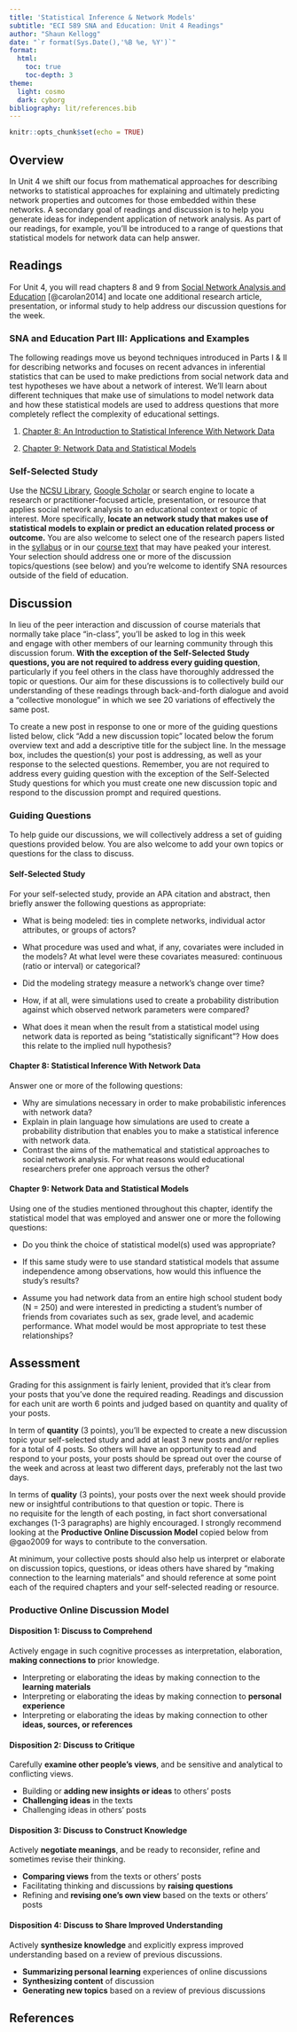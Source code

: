 ```yaml
---
title: 'Statistical Inference & Network Models'
subtitle: "ECI 589 SNA and Education: Unit 4 Readings"
author: "Shaun Kellogg"
date: "`r format(Sys.Date(),'%B %e, %Y')`"
format:
  html:
    toc: true
    toc-depth: 3
theme: 
  light: cosmo
  dark: cyborg
bibliography: lit/references.bib
---
```


```r
knitr::opts_chunk$set(echo = TRUE)
```

## Overview

In Unit 4 we shift our focus from mathematical approaches for describing networks to statistical approaches for explaining and ultimately predicting network properties and outcomes for those embedded within these networks. A secondary goal of readings and discussion is to help you generate ideas for independent application of network analysis. As part of our readings, for example, you'll be introduced to a range of questions that statistical models for network data can help answer.

## Readings

For Unit 4, you will read chapters 8 and 9 from [Social Network Analysis and Education](https://catalog.lib.ncsu.edu/catalog/NCSU2803782) [@carolan2014] and locate one additional research article, presentation, or informal study to help address our discussion questions for the week.

### SNA and Education Part III: Applications and Examples

The following readings move us beyond techniques introduced in Parts I & II for describing networks and focuses on recent advances in inferential statistics that can be used to make predictions from social network data and test hypotheses we have about a network of interest. We'll learn about different techniques that make use of simulations to model network data and how these statistical models are used to address questions that more completely reflect the complexity of educational settings.

1.  [Chapter 8: An Introduction to Statistical Inference With Network Data](https://methods-sagepub-com.prox.lib.ncsu.edu/book/social-network-analysis-and-education/n8.xml)

2.  [Chapter 9: Network Data and Statistical Models](https://methods-sagepub-com.prox.lib.ncsu.edu/book/social-network-analysis-and-education/n9.xml)

### Self-Selected Study

Use the [NCSU Library](https://www.lib.ncsu.edu/#articles), [Google Scholar](#0) or search engine to locate a research or practitioner-focused article, presentation, or resource that applies social network analysis to an educational context or topic of interest. More specifically, **locate an network study that makes use of statistical models to explain or predict an education related process or outcome.** You are also welcome to select one of the research papers listed in the [syllabus](#0) or in our [course text](#0) that may have peaked your interest. Your selection should address one or more of the discussion topics/questions (see below) and you're welcome to identify SNA resources outside of the field of education.

## Discussion

In lieu of the peer interaction and discussion of course materials that normally take place "in-class", you'll be asked to log in this week and engage with other members of our learning community through this discussion forum. **With the exception of the Self-Selected Study questions, you are not required to address every guiding question**, particularly if you feel others in the class have thoroughly addressed the topic or questions. Our aim for these discussions is to collectively build our understanding of these readings through back-and-forth dialogue and avoid a "collective monologue" in which we see 20 variations of effectively the same post.

To create a new post in response to one or more of the guiding questions listed below, click "Add a new discussion topic" located below the forum overview text and add a descriptive title for the subject line. In the message box, includes the question(s) your post is addressing, as well as your response to the selected questions. Remember, you are not required to address every guiding question with the exception of the Self-Selected Study questions for which you must create one new discussion topic and respond to the discussion prompt and required questions.

### Guiding Questions

To help guide our discussions, we will collectively address a set of guiding questions provided below. You are also welcome to add your own topics or questions for the class to discuss.

#### Self-Selected Study

For your self-selected study, provide an APA citation and abstract, then briefly answer the following questions as appropriate:

-   What is being modeled: ties in complete networks, individual actor attributes, or groups of actors?

-   What procedure was used and what, if any, covariates were included in the models? At what level were these covariates measured: continuous (ratio or interval) or categorical?

-   Did the modeling strategy measure a network's change over time?

-   How, if at all, were simulations used to create a probability distribution against which observed network parameters were compared?

-   What does it mean when the result from a statistical model using network data is reported as being "statistically significant"? How does this relate to the implied null hypothesis?

#### Chapter 8: Statistical Inference With Network Data

Answer one or more of the following questions:

-   Why are simulations necessary in order to make probabilistic inferences with network data?
-   Explain in plain language how simulations are used to create a probability distribution that enables you to make a statistical inference with network data.
-   Contrast the aims of the mathematical and statistical approaches to social network analysis. For what reasons would educational researchers prefer one approach versus the other?

#### Chapter 9: Network Data and Statistical Models

Using one of the studies mentioned throughout this chapter, identify the statistical model that was employed and answer one or more the following questions:

-   Do you think the choice of statistical model(s) used was appropriate?

-   If this same study were to use standard statistical models that assume independence among observations, how would this influence the study's results?

-   Assume you had network data from an entire high school student body (N = 250) and were interested in predicting a student's number of friends from covariates such as sex, grade level, and academic performance. What model would be most appropriate to test these relationships?

## Assessment

Grading for this assignment is fairly lenient, provided that it's clear from your posts that you've done the required reading. Readings and discussion for each unit are worth 6 points and judged based on quantity and quality of your posts.

In term of **quantity** (3 points), you'll be expected to create a new discussion topic your self-selected study and add at least 3 new posts and/or replies for a total of 4 posts. So others will have an opportunity to read and respond to your posts, your posts should be spread out over the course of the week and across at least two different days, preferably not the last two days.

In terms of **quality** (3 points), your posts over the next week should provide new or insightful contributions to that question or topic. There is no requisite for the length of each posting, in fact short conversational exchanges (1-3 paragraphs) are highly encouraged. I strongly recommend looking at the **Productive Online Discussion Model** copied below from @gao2009 for ways to contribute to the conversation. 

At minimum, your collective posts should also help us interpret or elaborate on discussion topics, questions, or ideas others have shared by "making connection to the learning materials" and should reference at some point each of the required chapters and your self-selected reading or resource.

### Productive Online Discussion Model

#### Disposition 1: Discuss to Comprehend

Actively engage in such cognitive processes as interpretation, elaboration, **making connections to** prior knowledge.

-   Interpreting or elaborating the ideas by making connection to the **learning materials**
-   Interpreting or elaborating the ideas by making connection to **personal experience**
-   Interpreting or elaborating the ideas by making connection to other **ideas, sources, or references**

#### Disposition 2: Discuss to Critique

Carefully **examine other people's views**, and be sensitive and analytical to conflicting views.

-   Building or **adding new insights or ideas** to others' posts
-   **Challenging ideas** in the texts
-   Challenging ideas in others' posts

#### Disposition 3: Discuss to Construct Knowledge

Actively **negotiate meanings**, and be ready to reconsider, refine and sometimes revise their thinking.

-   **Comparing views** from the texts or others' posts
-   Facilitating thinking and discussions by **raising questions**
-   Refining and **revising one's own view** based on the texts or others' posts

#### Disposition 4: Discuss to Share Improved Understanding

Actively **synthesize knowledge** and explicitly express improved understanding based on a review of previous discussions.

-   **Summarizing personal learning** experiences of online discussions
-   **Synthesizing content** of discussion
-   **Generating new topics** based on a review of previous discussions

## References
